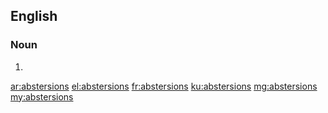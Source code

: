 ==English==

===Noun===
{{head|en|plural}}

# {{plural of|abstersion|lang=en}}

[[ar:abstersions]]
[[el:abstersions]]
[[fr:abstersions]]
[[ku:abstersions]]
[[mg:abstersions]]
[[my:abstersions]]
